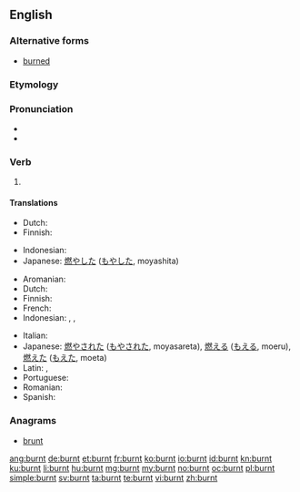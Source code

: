 ==English==

===Alternative forms===
* [[burned]]

===Etymology===
{{suffix|burn|t}}

===Pronunciation===
* {{IPA|/ˈbɜrnt/}}
* {{audio|en-us-burnt.ogg|Audio (US)}}

===Verb===
{{en-verb form}}

# {{past of|burn}}

====Translations====
{{trans-top|simple past of to burn}}
* Dutch: {{t+|nl|verbrandde}}
* Finnish: {{t-|fi|paloi}}
{{trans-mid}}
* Indonesian: {{t+|id|bakar|alt=membakar}}
* Japanese: [[燃やした]] ([[もやした]], moyashita)
{{trans-bottom}}

{{trans-top|past participle of to burn}}
* Aromanian: {{t-|rup|arsu}}
* Dutch: {{t+|nl|verbrand}}
* Finnish: {{t-|fi|palanut}}
* French: {{t+|fr|brûlé}}
* Indonesian: {{t+|id|bakar|alt=membakar}}, {{t+|id|bakar|alt=dibakar}}, {{t+|id|bakar|alt=terbakar}}
{{trans-mid}}
* Italian: {{t-|it|arso}}
* Japanese: [[燃やされた]] ([[もやされた]], moyasareta),  [[燃える]] ([[もえる]], moeru),  [[燃えた]] ([[もえた]], moeta)
* Latin: {{t-|la|arsus|alt=ārsus}}, {{t-|la|aestuatus|alt=aestuātus}}
* Portuguese: {{t+|pt|queimado}}
* Romanian: {{t-|ro|ars}}
* Spanish: {{t+|es|quemado|m|s}}
{{trans-bottom}}

===Anagrams===
* [[brunt#English|brunt]]

[[ang:burnt]]
[[de:burnt]]
[[et:burnt]]
[[fr:burnt]]
[[ko:burnt]]
[[io:burnt]]
[[id:burnt]]
[[kn:burnt]]
[[ku:burnt]]
[[li:burnt]]
[[hu:burnt]]
[[mg:burnt]]
[[my:burnt]]
[[no:burnt]]
[[oc:burnt]]
[[pl:burnt]]
[[simple:burnt]]
[[sv:burnt]]
[[ta:burnt]]
[[te:burnt]]
[[vi:burnt]]
[[zh:burnt]]
